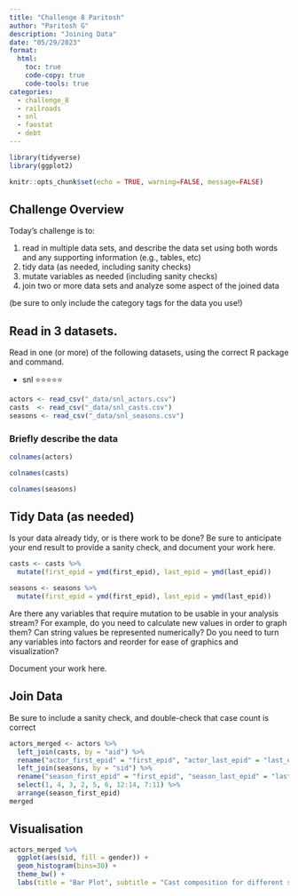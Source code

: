 ```yaml
---
title: "Challenge 8 Paritosh"
author: "Paritosh G"
description: "Joining Data"
date: "05/29/2023"
format:
  html:
    toc: true
    code-copy: true
    code-tools: true
categories:
  - challenge_8
  - railroads
  - snl
  - faostat
  - debt
---
```


```r

library(tidyverse)
library(ggplot2)

knitr::opts_chunk$set(echo = TRUE, warning=FALSE, message=FALSE)
```

## Challenge Overview

Today's challenge is to:

1)  read in multiple data sets, and describe the data set using both words and any supporting information (e.g., tables, etc)
2)  tidy data (as needed, including sanity checks)
3)  mutate variables as needed (including sanity checks)
4)  join two or more data sets and analyze some aspect of the joined data

(be sure to only include the category tags for the data you use!)

## Read in 3 datasets.

Read in one (or more) of the following datasets, using the correct R package and command.

-   snl ⭐⭐⭐⭐⭐

```r
actors <- read_csv("_data/snl_actors.csv")
casts  <- read_csv("_data/snl_casts.csv")
seasons <- read_csv("_data/snl_seasons.csv")
```

### Briefly describe the data

```r
colnames(actors)
```

```r
colnames(casts)
```

```r
colnames(seasons)
```

## Tidy Data (as needed)

Is your data already tidy, or is there work to be done? Be sure to anticipate your end result to provide a sanity check, and document your work here.

```r
casts <- casts %>%
  mutate(first_epid = ymd(first_epid), last_epid = ymd(last_epid))

```

```r
seasons <- seasons %>%
  mutate(first_epid = ymd(first_epid), last_epid = ymd(last_epid))
```

Are there any variables that require mutation to be usable in your analysis stream? For example, do you need to calculate new values in order to graph them? Can string values be represented numerically? Do you need to turn any variables into factors and reorder for ease of graphics and visualization?

Document your work here.

## Join Data

Be sure to include a sanity check, and double-check that case count is correct

```r
actors_merged <- actors %>%
  left_join(casts, by = "aid") %>%
  rename("actor_first_epid" = "first_epid", "actor_last_epid" = "last_epid", "n_actor_episodes" = "n_episodes") %>%
  left_join(seasons, by = "sid") %>%
  rename("season_first_epid" = "first_epid", "season_last_epid" = "last_epid") %>%
  select(1, 4, 3, 2, 5, 6, 12:14, 7:11) %>%
  arrange(season_first_epid)
merged
```

## Visualisation

```r
actors_merged %>% 
  ggplot(aes(sid, fill = gender)) +
  geom_histogram(bins=30) +
  theme_bw() +
  labs(title = "Bar Plot", subtitle = "Cast composition for different seasons", y = "No. of cast members", x = "Season ID", fill = "Gender")
```
